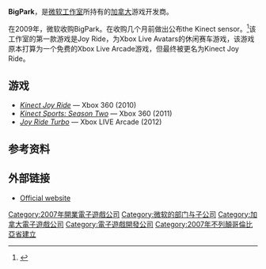 {{NoteTA
| G1=Games
}}
{{Infobox company
| name = BigPark
| logo =
| caption =
| type = 子公司
| slogan =
| foundation = 2007
| location = 加拿大不列颠哥伦比亚省温哥华
| key_people = [[Hanno_Lemke|Hanno Lemke]]<br/>Wil Mozell<br/>Erik Kiss<br/>[[Don_Mattrick|Don Mattrick]]
| industry =
| products =
| owner = [[微软|微软]]
| num_employees =
| parent = [[微软工作室|微软工作室]] (2009-现在)
| homepage = {{URL|http://www.bigpark.com/}}
}}

'''BigPark'''，是[[微软工作室|微软工作室]]所持有的[[加拿大|加拿大]]游戏开发商。

在2009年，微软收购BigPark。在收购几个月前做出公布the Kinect sensor。<ref>{{cite web |url=http://www.microsoft.com/presspass/press/2009/may09/05-07BigParkPR.mspx |title=Microsoft Agrees to Acquire BigPark Inc. |publisher=[[Microsoft|Microsoft]] |accessdate=2011-03-29 |deadurl=yes |archiveurl=https://web.archive.org/web/20090510234525/http://www.microsoft.com/presspass/press/2009/may09/05-07BigParkPR.mspx |archivedate=2009-05-10 }}</ref>该工作室的第一款游戏是Joy Ride，为Xbox Live Avatars的休闲赛车游戏，该游戏原本打算为一个免费的Xbox Live Arcade游戏，但最终被更名为Kinect Joy Ride。

== 游戏 ==

* ''[[Kinect_Joy_Ride|Kinect Joy Ride]]'' — Xbox 360 (2010)
* ''[[Kinect_Sports:_Season_Two|Kinect Sports: Season Two]]'' — Xbox 360 (2011)
* ''[[Joy_Ride_Turbo|Joy Ride Turbo]]'' — Xbox LIVE Arcade (2012)

== 参考资料 ==
{{Reflist}}

== 外部链接 ==

* [http://bigpark.com/ Official website]{{Wayback|url=http://bigpark.com/ |date=19981206154637 }}

{{Microsoft Studios}}

{{DEFAULTSORT:BigPark}}
[[Category:2007年開業電子遊戲公司|Category:2007年開業電子遊戲公司]]
[[Category:微软的部门与子公司|Category:微软的部门与子公司]]
[[Category:加拿大電子遊戲公司|Category:加拿大電子遊戲公司]]
[[Category:電子遊戲開發公司|Category:電子遊戲開發公司]]
[[Category:2007年不列顛哥倫比亞省建立|Category:2007年不列顛哥倫比亞省建立]]

{{Canada-videogame-company-stub}}
